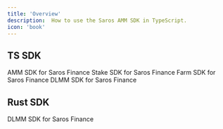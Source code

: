 ```yaml
---
title: 'Overview'
description:  How to use the Saros AMM SDK in TypeScript.
icon: 'book'
---
```


## TS SDK

<CardGroup cols={2} className="intro-cards w-full md:w-[50%] mx-auto" >
  <Card
    title="AMM"
    icon="Book"
    href="https://www.npmjs.com/package/@saros-finance/sdk"
  >
    AMM SDK for Saros Finance
  </Card>
  <Card
    title="Stake"
    icon="github"
    href=""
>
    Stake SDK for Saros Finance
  </Card>
  <Card
    title="Farm"
    icon="github"
    href=""
>
    Farm SDK for Saros Finance
</Card>
<Card
    title="DLMM"
    icon="Farm"
    href=""
>
    DLMM SDK for Saros Finance
</Card>
</CardGroup>

## Rust SDK
<CardGroup cols={2} className="intro-cards w-full md:w-[50%] mx-auto" >
  <Card
    title="DLMM"
    icon="Book"
    href="https://www.npmjs.com/package/@saros-finance/sdk"
  > 
    DLMM SDK for Saros Finance 
  </Card>
</CardGroup>